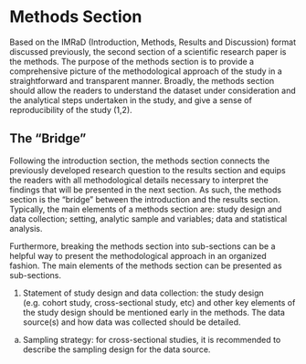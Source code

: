 # Methods Section

Based on the IMRaD (Introduction, Methods, Results and Discussion) format discussed previously, the second section of a scientific research paper is the methods. The purpose of the methods section is to provide a comprehensive picture of the methodological approach of the study in a straightforward and transparent manner. Broadly, the methods section should allow the readers to understand the dataset under consideration and the analytical steps undertaken in the study, and give a sense of reproducibility of the study (1,2). 

## The “Bridge”

Following the introduction section, the methods section connects the previously developed research question to the results section and equips the readers with all methodological details necessary to interpret the findings that will be presented in the next section. As such, the methods section is the “bridge” between the introduction and the results section. Typically, the main elements of a methods section are: study design and data collection; setting, analytic sample and variables; data and statistical analysis. 

Furthermore, breaking the methods section into sub-sections can be a helpful way to present the methodological approach in an organized fashion. The main elements of the methods section can be presented as sub-sections.

1.	Statement of study design and data collection: the study design (e.g. cohort study, cross-sectional study, etc) and other key elements of the study design should be mentioned early in the methods. The data source(s) and how data was collected should be detailed.

  a.	Sampling strategy: for cross-sectional studies, it is recommended to describe the sampling design for the data source.


